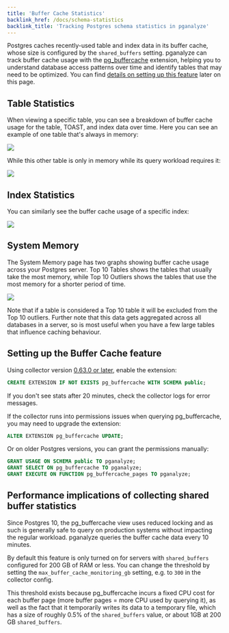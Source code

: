 ```yaml
---
title: 'Buffer Cache Statistics'
backlink_href: /docs/schema-statistics
backlink_title: 'Tracking Postgres schema statistics in pganalyze'
---
```


Postgres caches recently-used table and index data in its buffer cache, whose size is configured by the `shared_buffers` setting. pganalyze can track buffer cache usage with the [pg_buffercache](https://www.postgresql.org/docs/current/pgbuffercache.html) extension, helping you to understand database access patterns over time and identify tables that may need to be optimized. You can find [details on setting up this feature](#setting-up-the-buffer-cache-feature) later on this page.

## Table Statistics

When viewing a specific table, you can see a breakdown of buffer cache usage for the table, TOAST, and index data over time. Here you can see an example of one table that's always in memory:

![](buffer-cache-table-constant.png)

While this other table is only in memory while its query workload requires it:

![](buffer-cache-table-variable.png)

## Index Statistics

You can similarly see the buffer cache usage of a specific index:

![](buffer-cache-index.png)

## System Memory

The System Memory page has two graphs showing buffer cache usage across your Postgres server. Top 10 Tables shows the tables that usually take the most memory, while Top 10 Outliers shows the tables that use the most memory for a shorter period of time.

![](buffer-cache-system.png)

Note that if a table is considered a Top 10 table it will be excluded from the Top 10 outliers. Further note that this data gets aggregated across all databases in a server, so is most useful when you have a few large tables that influence caching behaviour.

## Setting up the Buffer Cache feature

Using collector version [0.63.0 or later](/docs/collector/upgrading), enable the extension:

```sql
CREATE EXTENSION IF NOT EXISTS pg_buffercache WITH SCHEMA public;
```

If you don't see stats after 20 minutes, check the collector logs for error messages.

If the collector runs into permissions issues when querying pg_buffercache, you may need to upgrade the extension:

```sql
ALTER EXTENSION pg_buffercache UPDATE;
```

Or on older Postgres versions, you can grant the permissions manually:

```sql
GRANT USAGE ON SCHEMA public TO pganalyze;
GRANT SELECT ON pg_buffercache TO pganalyze;
GRANT EXECUTE ON FUNCTION pg_buffercache_pages TO pganalyze;
```

## Performance implications of collecting shared buffer statistics

Since Postgres 10, the pg_buffercache view uses reduced locking and as such is generally safe to query on production systems without impacting the regular workload. pganalyze queries the buffer cache data every 10 minutes.

By default this feature is only turned on for servers with `shared_buffers` configured for 200 GB of RAM or less. You can change the threshold by setting the `max_buffer_cache_monitoring_gb` setting, e.g. to `300` in the collector config.

This threshold exists because pg_buffercache incurs a fixed CPU cost for each buffer page (more buffer pages = more CPU used by querying it), as well as the fact that it temporarily writes its data to a temporary file, which has a size of roughly 0.5% of the `shared_buffers` value, or about 1GB at 200 GB `shared_buffers`.
